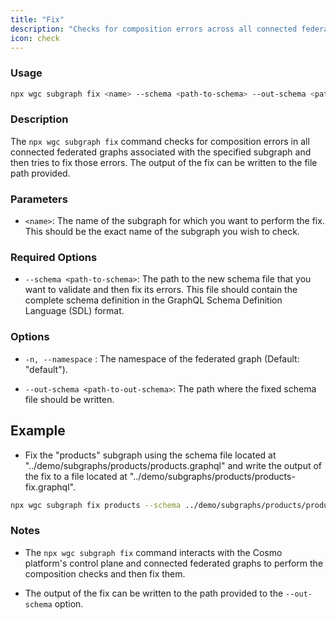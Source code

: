 ```yaml
---
title: "Fix"
description: "Checks for composition errors across all connected federated graphs and tries to fix them through OpenAI integration."
icon: check
---
```


### Usage

```bash
npx wgc subgraph fix <name> --schema <path-to-schema> --out-schema <path-to-out-schema>
```

### Description

The `npx wgc subgraph fix` command checks for composition errors in all connected federated graphs associated with the specified subgraph and then tries to fix those errors. The output of the fix can be written to the file path provided.

### Parameters

* `<name>`: The name of the subgraph for which you want to perform the fix. This should be the exact name of the subgraph you wish to check.

### Required Options

* `--schema <path-to-schema>`: The path to the new schema file that you want to validate and then fix its errors. This file should contain the complete schema definition in the GraphQL Schema Definition Language (SDL) format.

### Options

* `-n, --namespace` : The namespace of the federated graph (Default: "default").

* `--out-schema <path-to-out-schema>`: The path where the fixed schema file should be written.

## **Example**

- Fix the "products" subgraph using the schema file located at "../demo/subgraphs/products/products.graphql" and write the output of the fix to a file located at "../demo/subgraphs/products/products-fix.graphql".

```bash
npx wgc subgraph fix products --schema ../demo/subgraphs/products/products.graphql --out-schema ../demo/subgraphs/products/products-fix.graphql
```

### Notes

* The `npx wgc subgraph fix` command interacts with the Cosmo platform's control plane and connected federated graphs to perform the composition checks and then fix them.

* The output of the fix can be written to the path provided to the `--out-schema` option.

